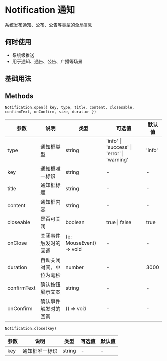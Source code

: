 # Notification 通知

系统发布通知、公布、公告等类型的全局信息

## 何时使用

- 系统级推送
- 用于通知、通告、公告、广播等场景

## 基础用法


<DemoBase />

## Methods

`Notification.open({ key, type, title, content, closesable, confirmText, onConfirm, size, duration })`

| 参数        | 说明                     | 类型                    | 可选值                                      | 默认值 |
| ----------- | ------------------------ | ----------------------- | ------------------------------------------- | ------ |
| type        | 通知框类型               | string                  | 'info' \| 'success' \| 'error' \| 'warning' | 'info' |
| key         | 通知框唯一标识           | string                  | -                                           | -      |
| title       | 通知框标题               | string                  | -                                           | -      |
| content     | 通知框内容               | string                  | -                                           | -      |
| closeable   | 是否可关闭               | boolean                 | true \| false                               | true   |
| onClose     | 关闭事件触发时的回调     | (e: MouseEvent) => void | -                                           | -      |
| duration    | 自动关闭时间，单位为毫秒 | number                  | -                                           | 3000   |
| confirmText | 确认按钮展示文案         | string                  | -                                           | -      |
| onConfirm   | 确认事件触发时的回调     | () => void              | -                                           | -      |

`Notification.close(key)`

| 参数 | 说明           | 类型   | 可选值 | 默认值 |
| ---- | -------------- | ------ | ------ | ------ |
| key  | 通知框唯一标识 | string | -      | -      |
